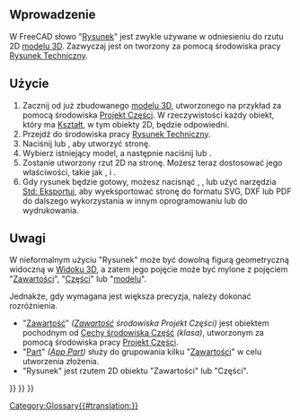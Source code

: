 <languages/>

<span id="Introduction"></span>
==Wprowadzenie==

W FreeCAD słowo "[[Drawing/pl|Rysunek]]" jest zwykle używane w odniesieniu do rzutu 2D [[Model/pl|modelu 3D]]. Zazwyczaj jest on tworzony za pomocą środowiska pracy [[TechDraw_Workbench/pl|Rysunek Techniczny]].

<span id="Usage"></span>
==Użycie==

# Zacznij od już zbudowanego [[Model/pl|modelu 3D]], utworzonego na przykład za pomocą środowiska [[PartDesign_Workbench/pl|Projekt Części]]. W rzeczywistości każdy obiekt, który ma [[Shape/pl|Kształt]], w tym obiekty 2D, będzie odpowiedni.
# Przejdź do środowiska pracy [[TechDraw_Workbench/pl|Rysunek Techniczny]].
# Naciśnij {{Button|[[File:TechDraw_PageDefault.svg|16px]] [[TechDraw_PageDefault/pl|Wstaw nową domyślną stronę rysunku]]}} lub {{Button|[[File:TechDraw_PageTemplate.svg|16px]] [[TechDraw_PageTemplate/pl|Wstaw nową stronę przy użyciu szablonu]]}}, aby utworzyć stronę.
# Wybierz istniejący model, a następnie naciśnij {{Button|[[File:TechDraw_View.svg|16px]] [[TechDraw_View/pl|Wstaw widok]]}} lub {{Button|[[File:TechDraw_ProjectionGroup.svg|16px]] [[TechDraw_ProjectionGroup/pl|Wstaw grupę rzutów]]}}.
# Zostanie utworzony rzut 2D na stronę. Możesz teraz dostosować jego właściwości, takie jak {{PropertyData|Skala}}, {{PropertyData|Obrót}} i {{PropertyData|Kierunek}}.
# Gdy rysunek będzie gotowy, możesz nacisnąć {{Button|[[File:TechDraw_ExportPageSVG.svg|16px]] [[TechDraw_ExportPageSVG/pl|Wyeksportuj stronę do formatu SVG]]}}, {{Button|[[File:TechDraw_ExportPageDXF.svg|16px]] [[TechDraw_ExportPageDXF/pl|Wyeksportuj stronę do formatu DXF]]}}, lub użyć narzędzia [[Std_Export/pl|Std: Eksportuj]], aby wyeksportować stronę do formatu SVG, DXF lub PDF do dalszego wykorzystania w innym oprogramowaniu lub do wydrukowania.

<span id="Notes"></span>
==Uwagi==

W nieformalnym użyciu "Rysunek" może być dowolną figurą geometryczną widoczną w [[3D_view/pl|Widoku 3D]], a zatem jego pojęcie może być mylone z pojęciem "[[Body/pl|Zawartości]]", "[[Part/pl|Części]]" lub "[[Model/pl|modelu]]".

Jednakże, gdy wymagana jest większa precyzja, należy dokonać rozróżnienia.
* "[[Body/pl|Zawartość]]" ''([[PartDesign_Body|Zawartość]] środowiska Projekt Części)'' jest obiektem pochodnym od [[Part_Feature/pl|Cechy środowiska Część]] ''(klasa{{incode|Part::Feature}})'', utworzonym za pomocą środowiska pracy [[PartDesign_Workbench/pl|Projekt Części]].
* "[[Part/pl|Part]]" ''([[App_Part/pl|App Part]])'' służy do grupowania kilku "[[Body/pl|Zawartości]]" w celu utworzenia złożenia.
* "Rysunek" jest rzutem 2D obiektu "Zawartości" lub "Części".


{{TechDraw Tools navi{{#translation:}}}}
{{Document objects navi{{#translation:}}}}
{{Userdocnavi{{#translation:}}}}
[[Category:Glossary{{#translation:}}]]